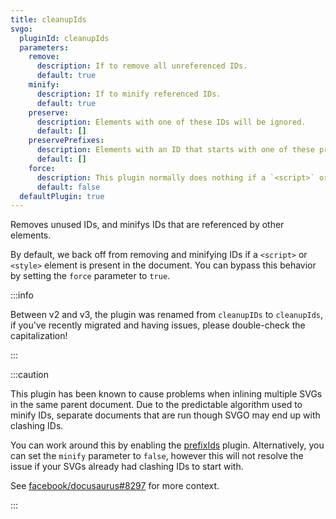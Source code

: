 ```yaml
---
title: cleanupIds
svgo:
  pluginId: cleanupIds
  parameters:
    remove:
      description: If to remove all unreferenced IDs.
      default: true
    minify:
      description: If to minify referenced IDs.
      default: true
    preserve:
      description: Elements with one of these IDs will be ignored.
      default: []
    preservePrefixes:
      description: Elements with an ID that starts with one of these prefixes will be ignored.
      default: []
    force:
      description: This plugin normally does nothing if a `<script>` or `<style>` element is found. Setting this to true will bypass that behaviour, which may result in destructive changes.
      default: false
  defaultPlugin: true
---
```


Removes unused IDs, and minifys IDs that are referenced by other elements.

By default, we back off from removing and minifying IDs if a `<script>` or `<style>` element is present in the document. You can bypass this behavior by setting the `force` parameter to `true`.

:::info

Between v2 and v3, the plugin was renamed from `cleanupIDs` to `cleanupIds`, if you've recently migrated and having issues, please double-check the capitalization!

:::

:::caution

This plugin has been known to cause problems when inlining multiple SVGs in the same parent document. Due to the predictable algorithm used to minify IDs, separate documents that are run though SVGO may end up with clashing IDs.

You can work around this by enabling the [prefixIds](/docs/plugins/prefixIds/) plugin. Alternatively, you can set the `minify` parameter to `false`, however this will not resolve the issue if your SVGs already had clashing IDs to start with.

See [facebook/docusaurus#8297](https://github.com/facebook/docusaurus/issues/8297) for more context.

:::
